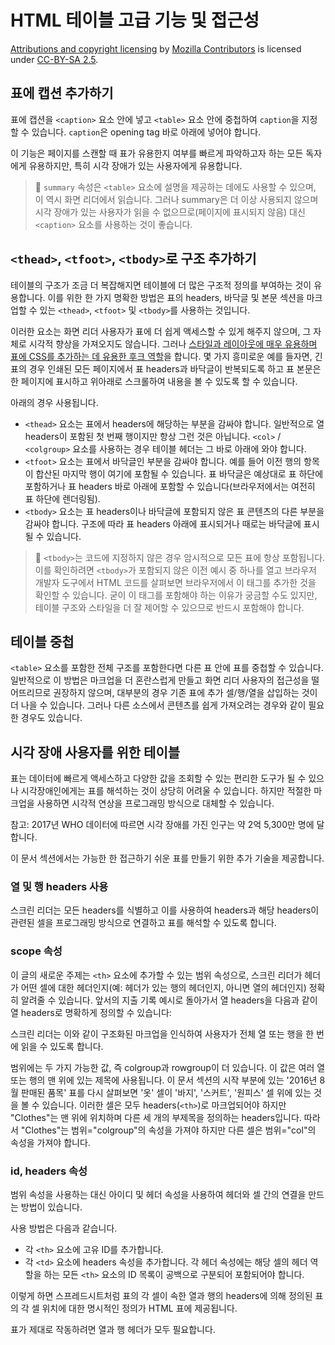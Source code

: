 # HTML 테이블 고급 기능 및 접근성


[Attributions and copyright licensing](https://developer.mozilla.org/en-US/docs/MDN/Writing_guidelines/Attrib_copyright_license) by [Mozilla Contributors](https://developer.mozilla.org/en-US/docs/MDN/Community/Roles_teams#contributor) is licensed under [CC-BY-SA 2.5](https://creativecommons.org/licenses/by-sa/2.5/).


## 표에 캡션 추가하기


표에 캡션을 `<caption>` 요소 안에 넣고 `<table>` 요소 안에 중첩하여 `caption`을 지정할 수 있습니다. `caption`은 opening tag 바로 아래에 넣어야 합니다.


이 기능은 페이지를 스캔할 때 표가 유용한지 여부를 빠르게 파악하고자 하는 모든 독자에게 유용하지만, 특히 시각 장애가 있는 사용자에게 유용합니다.


> 🦋 `summary` 속성은 `<table>` 요소에 설명을 제공하는 데에도 사용할 수 있으며, 이 역시 화면 리더에서 읽습니다. 그러나 summary은 더 이상 사용되지 않으며 시각 장애가 있는 사용자가 읽을 수 없으므로(페이지에 표시되지 않음) 대신 `<caption>` 요소를 사용하는 것이 좋습니다.


## `<thead>`, `<tfoot>`, `<tbody>`로 구조 추가하기


테이블의 구조가 조금 더 복잡해지면 테이블에 더 많은 구조적 정의를 부여하는 것이 유용합니다. 이를 위한 한 가지 명확한 방법은 표의 headers, 바닥글 및 본문 섹션을 마크업할 수 있는 `<thead>`, `<tfoot>` 및 `<tbody>`를 사용하는 것입니다.


이러한 요소는 화면 리더 사용자가 표에 더 쉽게 액세스할 수 있게 해주지 않으며, 그 자체로 시각적 향상을 가져오지도 않습니다. 
그러나 <u>스타일과 레이아웃에 매우 유용하며 표에 CSS를 추가하는 데 유용한 후크 역할</u>을 합니다. 몇 가지 흥미로운 예를 들자면, 긴 표의 경우 인쇄된 모든 페이지에서 표 headers과 바닥글이 반복되도록 하고 표 본문은 한 페이지에 표시하고 위아래로 스크롤하여 내용을 볼 수 있도록 할 수 있습니다.


아래의 경우 사용됩니다.

- `<thead>` 요소는 표에서 headers에 해당하는 부분을 감싸야 합니다. 일반적으로 열 headers이 포함된 첫 번째 행이지만 항상 그런 것은 아닙니다. `<col>` /  `<colgroup>` 요소를 사용하는 경우 테이블 헤더는 그 바로 아래에 와야 합니다.
- `<tfoot>` 요소는 표에서 바닥글인 부분을 감싸야 합니다. 예를 들어 이전 행의 항목이 합산된 마지막 행이 여기에 포함될 수 있습니다. 표 바닥글은 예상대로 표 하단에 포함하거나 표 headers 바로 아래에 포함할 수 있습니다(브라우저에서는 여전히 표 하단에 렌더링됨).
- `<tbody>` 요소는 표 headers이나 바닥글에 포함되지 않은 표 콘텐츠의 다른 부분을 감싸야 합니다. 구조에 따라 표 headers 아래에 표시되거나 때로는 바닥글에 표시될 수 있습니다.

> 🦋 `<tbody>`는 코드에 지정하지 않은 경우 암시적으로 모든 표에 항상 포함됩니다. 이를 확인하려면 `<tbody>`가 포함되지 않은 이전 예시 중 하나를 열고 브라우저 개발자 도구에서 HTML 코드를 살펴보면 브라우저에서 이 태그를 추가한 것을 확인할 수 있습니다. 굳이 이 태그를 포함해야 하는 이유가 궁금할 수도 있지만, 테이블 구조와 스타일을 더 잘 제어할 수 있으므로 반드시 포함해야 합니다.


## 테이블 중첩


`<table>` 요소를 포함한 전체 구조를 포함한다면 다른 표 안에 표를 중첩할 수 있습니다. 일반적으로 이 방법은 마크업을 더 혼란스럽게 만들고 화면 리더 사용자의 접근성을 떨어뜨리므로 권장하지 않으며, 대부분의 경우 기존 표에 추가 셀/행/열을 삽입하는 것이 더 나을 수 있습니다. 그러나 다른 소스에서 콘텐츠를 쉽게 가져오려는 경우와 같이 필요한 경우도 있습니다.


## 시각 장애 사용자를 위한 테이블


표는 데이터에 빠르게 액세스하고 다양한 값을 조회할 수 있는 편리한 도구가 될 수 있으나 시각장애인에게는 표를 해석하는 것이 상당히 어려울 수 있습니다. 하지만 적절한 마크업을 사용하면 시각적 연상을 프로그래밍 방식으로 대체할 수 있습니다.


참고: 2017년 WHO 데이터에 따르면 시각 장애를 가진 인구는 약 2억 5,300만 명에 달합니다.


이 문서 섹션에서는 가능한 한 접근하기 쉬운 표를 만들기 위한 추가 기술을 제공합니다.


### 열 및 행 headers 사용


스크린 리더는 모든 headers를 식별하고 이를 사용하여 headers과 해당 headers이 관련된 셀을 프로그래밍 방식으로 연결하고 표를 해석할 수 있도록 합니다.


### scope 속성


이 글의 새로운 주제는 `<th>` 요소에 추가할 수 있는 범위 속성으로, 스크린 리더가 헤더가 어떤 셀에 대한 헤더인지(예: 헤더가 있는 행의 헤더인지, 아니면 열의 헤더인지) 정확히 알려줄 수 있습니다. 앞서의 지출 기록 예시로 돌아가서 열 headers을 다음과 같이 열 headers로 명확하게 정의할 수 있습니다:


스크린 리더는 이와 같이 구조화된 마크업을 인식하여 사용자가 전체 열 또는 행을 한 번에 읽을 수 있도록 합니다.


범위에는 두 가지 가능한 값, 즉 colgroup과 rowgroup이 더 있습니다. 이 값은 여러 열 또는 행의 맨 위에 있는 제목에 사용됩니다. 이 문서 섹션의 시작 부분에 있는 '2016년 8월 판매된 품목' 표를 다시 살펴보면 '옷' 셀이 '바지', '스커트', '원피스' 셀 위에 있는 것을 볼 수 있습니다. 이러한 셀은 모두 headers(`<th>`)로 마크업되어야 하지만 "Clothes"는 맨 위에 위치하며 다른 세 개의 부제목을 정의하는 headers입니다. 따라서 "Clothes"는 범위="colgroup"의 속성을 가져야 하지만 다른 셀은 범위="col"의 속성을 가져야 합니다.


### id, headers 속성


범위 속성을 사용하는 대신 아이디 및 헤더 속성을 사용하여 헤더와 셀 간의 연결을 만드는 방법이 있습니다. 


사용 방법은 다음과 같습니다.

- 각 `<th>` 요소에 고유 ID를 추가합니다.
- 각 `<td>` 요소에 headers 속성을 추가합니다. 각 헤더 속성에는 해당 셀의 헤더 역할을 하는 모든 `<th>` 요소의 ID 목록이 공백으로 구분되어 포함되어야 합니다.

이렇게 하면 스프레드시트처럼 표의 각 셀이 속한 열과 행의 headers에 의해 정의된 표의 각 셀 위치에 대한 명시적인 정의가 HTML 표에 제공됩니다. 


표가 제대로 작동하려면 열과 행 헤더가 모두 필요합니다.

